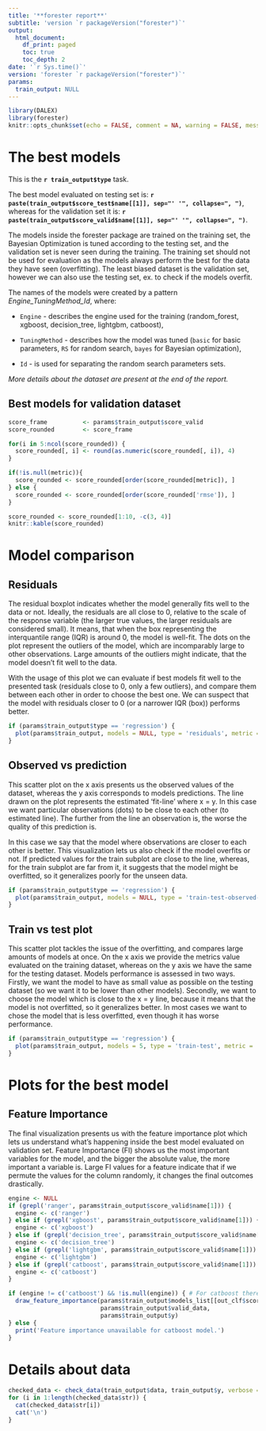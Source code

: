 ```yaml
---
title: '**forester report**'
subtitle: 'version `r packageVersion("forester")`'
output:
  html_document:
    df_print: paged
    toc: true
    toc_depth: 2
date: '`r Sys.time()`'
version: 'forester `r packageVersion("forester")`'
params:
  train_output: NULL
---
```


```r
library(DALEX)
library(forester)
knitr::opts_chunk$set(echo = FALSE, comment = NA, warning = FALSE, message = FALSE)
```

# The best models

This is the **`r train_output$type`** task.

The best model evaluated on testing set is: **`r paste(train_output$score_test$name[[1]], sep="' '", collapse=", ")`**, whereas for the validation set it is: **`r paste(train_output$score_valid$name[[1]], sep="' '", collapse=", ")`**.

The models inside the forester package are trained on the training set, the Bayesian Optimization is tuned according to the testing set, and the validation set is never seen during the training. The training set should not be used for evaluation as the models always perform the best for the data they have seen (overfitting). The least biased dataset is the validation set, however we can also use the testing set, ex. to check if the models overfit.

The names of the models were created by a pattern *Engine_TuningMethod_Id*, where:

-   `Engine` - describes the engine used for the training (random_forest, xgboost, decision_tree, lightgbm, catboost),

-   `TuningMethod` - describes how the model was tuned (`basic` for basic parameters, `RS` for random search, `bayes` for Bayesian optimization),

-   `Id` - is used for separating the random search parameters sets.

*More details about the dataset are present at the end of the report.*

## Best models for validation dataset

```r
score_frame          <- params$train_output$score_valid
score_rounded        <- score_frame

for(i in 5:ncol(score_rounded)) {
  score_rounded[, i] <- round(as.numeric(score_rounded[, i]), 4)
}

if(!is.null(metric)){
  score_rounded <- score_rounded[order(score_rounded[metric]), ]
} else {
  score_rounded <- score_rounded[order(score_rounded['rmse']), ]
}

score_rounded <- score_rounded[1:10, -c(3, 4)]
knitr::kable(score_rounded)
```

\newpage

# Model comparison

## Residuals

The residual boxplot indicates whether the model generally fits well to the data or not. Ideally, the residuals are all close to 0, relative to the scale of the response variable (the larger true values, the larger residuals are considered small). It means, that when the box representing the interquantile range (IQR) is around 0, the model is well-fit. The dots on the plot represent the outliers of the model, which are incomparably large to other observations. Large amounts of the outliers might indicate, that the model doesn't fit well to the data.

With the usage of this plot we can evaluate if best models fit well to the presented task (residuals close to 0, only a few outliers), and compare them between each other in order to choose the best one. We can suspect that the model with residuals closer to 0 (or a narrower IQR (box)) performs better.

```r
if (params$train_output$type == 'regression') {
  plot(params$train_output, models = NULL, type = 'residuals', metric = 'rmse')
}
```

\newpage

## Observed vs prediction

This scatter plot on the x axis presents us the observed values of the dataset, whereas the y axis corresponds to models predictions. The line drawn on the plot represents the estimated 'fit-line' where x = y. In this case we want particular observations (dots) to be close to each other (to estimated line). The further from the line an observation is, the worse the quality of this prediction is.

In this case we say that the model where observations are closer to each other is better. This visualization lets us also check if the model overfits or not. If predicted values for the train subplot are close to the line, whereas, for the train subplot are far from it, it suggests that the model might be overfitted, so it generalizes poorly for the unseen data.

```r
if (params$train_output$type == 'regression') {
  plot(params$train_output, models = NULL, type = 'train-test-observed-predicted', metric = 'rmse')
}
```

\newpage

## Train vs test plot

This scatter plot tackles the issue of the overfitting, and compares large amounts of models at once. On the x axis we provide the metrics value evaluated on the training dataset, whereas on the y axis we have the same for the testing dataset. Models performance is assessed in two ways. Firstly, we want the model to have as small value as possible on the testing dataset (so we want it to be lower than other models). Secondly, we want to choose the model which is close to the x = y line, because it means that the model is not overfitted, so it generalizes better. In most cases we want to chose the model that is less overfitted, even though it has worse performance.

```r
if (params$train_output$type == 'regression') {
  plot(params$train_output, models = 5, type = 'train-test', metric = 'rmse')
}
```

\newpage

# Plots for the best model

## Feature Importance

The final visualization presents us with the feature importance plot which lets us understand what's happening inside the best model evaluated on validation set. Feature Importance (FI) shows us the most important variables for the model, and the bigger the absolute value, the more important a variable is. Large FI values for a feature indicate that if we permute the values for the column randomly, it changes the final outcomes drastically.

```r
engine <- NULL
if (grepl('ranger', params$train_output$score_valid$name[1])) {
  engine <- c('ranger')
} else if (grepl('xgboost', params$train_output$score_valid$name[1])) {
  engine <- c('xgboost')
} else if (grepl('decision_tree', params$train_output$score_valid$name[1])) {
  engine <- c('decision_tree')
} else if (grepl('lightgbm', params$train_output$score_valid$name[1])) {
  engine <- c('lightgbm')
} else if (grepl('catboost', params$train_output$score_valid$name[1])) {
  engine <- c('catboost')
}

if (engine != c('catboost') && !is.null(engine)) { # For catboost there is an error with DALEX::model_parts().
  draw_feature_importance(params$train_output$models_list[[out_clf$score_valid$name[1]]], 
                          params$train_output$valid_data, 
                          params$train_output$y)
} else {
  print('Feature importance unavailable for catboost model.')
}
```

\newpage

# Details about data

```r
checked_data <- check_data(train_output$data, train_output$y, verbose = FALSE)
for (i in 1:length(checked_data$str)) {
  cat(checked_data$str[i])
  cat('\n')
}
```
